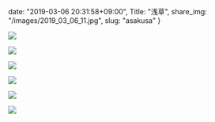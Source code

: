 date: "2019-03-06 20:31:58+09:00",
Title: "浅草",
share_img: "/images/2019_03_06_11.jpg",
slug: "asakusa"
}

![](/images/2019_03_06_7.jpg)

![](/images/2019_03_06_8.jpg)

![](/images/2019_03_06_9.jpg)

![](/images/2019_03_06_10.jpg)

![](/images/2019_03_06_11.jpg)

![](/images/2019_03_06_12.jpg)